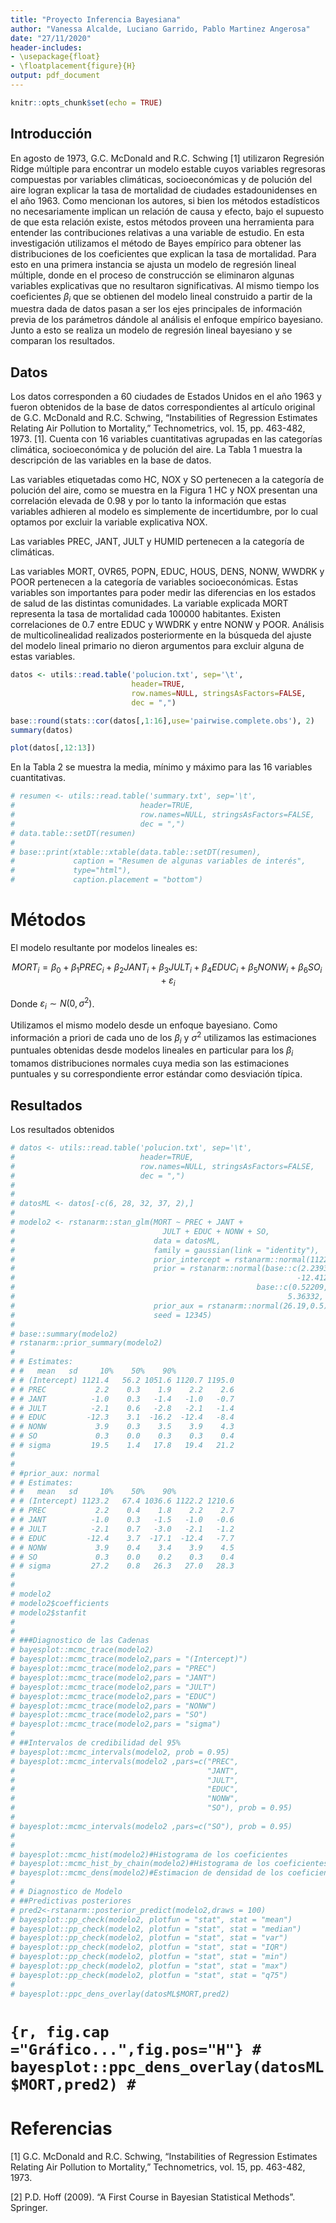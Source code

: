 ```yaml
---
title: "Proyecto Inferencia Bayesiana"
author: "Vanessa Alcalde, Luciano Garrido, Pablo Martinez Angerosa"
date: "27/11/2020"
header-includes: 
- \usepackage{float}
- \floatplacement{figure}{H}
output: pdf_document
---
```


```r
knitr::opts_chunk$set(echo = TRUE)
```

## Introducción

En agosto de 1973, G.C. McDonald and R.C. Schwing [1] utilizaron Regresión Ridge 
múltiple para encontrar un modelo estable cuyos variables regresoras compuestas 
por variables climáticas, socioeconómicas y de polución del aire logran 
explicar la tasa de mortalidad de ciudades estadounidenses en el año 1963. Como 
mencionan los autores, si bien los métodos estadísticos no necesariamente 
implican un relación de causa y efecto, bajo el supuesto de que esta relación 
existe, estos métodos proveen una herramienta para entender las contribuciones 
relativas a una variable de estudio. En esta investigación utilizamos el método 
de Bayes empírico para obtener las distribuciones de los coeficientes que 
explican la tasa de mortalidad. Para esto en una primera instancia se ajusta un 
modelo de regresión lineal múltiple, donde en el proceso de construcción se 
eliminaron algunas variables explicativas que no resultaron significativas. Al 
mismo tiempo los coeficientes $\beta_i$ que se obtienen del modelo lineal 
construido a partir de la muestra dada de datos pasan a ser los ejes 
principales de información previa de los parámetros dándole al análisis el 
enfoque empírico bayesiano. Junto a esto se realiza un modelo de regresión 
lineal bayesiano y se comparan los resultados.

## Datos


Los datos corresponden a 60 ciudades de Estados Unidos en el año 1963 y fueron 
obtenidos de la base de datos correspondientes al artículo original de G.C. 
McDonald and R.C. Schwing, "Instabilities of Regression Estimates Relating Air 
Pollution to Mortality," Technometrics, vol. 15, pp. 463-482, 1973. [1]. Cuenta 
con 16 variables cuantitativas agrupadas en las categorías climática, 
socioeconómica y de polución del aire. La Tabla 1 muestra la descripción de las 
variables en la base de datos.

\renewcommand{\tablename}{Tabla} 

\begin{table*}[!hbt]
\centering
\caption{Descripción de variables en la base de datos.}
\label{tab-variables_bd}
\begin{tabular}{|l|l|}
\hline Nombre de variables & Descripción\\
\hline PREC & Promedio anual de precipitación (en pulgadas).\\
\hline JANT & Promedio de temperatura del mes de Enero (en Farenheit).\\
\hline JULT & Promedio de temperatura del mes de Julio (en Farenheit).\\
\hline HUMID & Promedio anual del porcentaje de humedad relativa a las 13 horas.\\
\hline MORT & Tasa de mortalidad cada 100.000 habitantes.\\
\hline OVR65 & Porcentaje de población mayor de 65 años en áreas metropolitanas.\\
\hline POPN & Promedio del tamaño del hogar.\\
\hline EDUC & Mediana de años de escolarización completos para mayores de 22 años.\\
\hline HOUS & \% de viviendas en buenas condiciones con todos los servicios.\\
\hline DENS & Población por milla cuadrada en áreas urbanas en 1960.\\
\hline NONW & \% de población no blanca en áreas urbanas en 1960.\\
\hline WWDRK & \% de trabajadores en ocupaciones “no manuales”.\\
\hline POOR & \% de familias con ingresos anuales menores \$3000.\\
\hline HC & Polución potencial relativa de hidrocarbono.\\
\hline NOX & Polución potencial relativa de óxido nítrico.\\
\hline SO & Polución potencial relativa de dióxido de azufre.\\
\hline
\end{tabular}
\end{table*}

Las variables etiquetadas como HC, NOX y SO pertenecen a la categoría de 
polución del aire, como se muestra en la Figura 1 HC y NOX presentan una 
correlación elevada de 0.98 y por lo tanto la información que estas variables 
adhieren al modelo es simplemente de incertidumbre, por lo cual optamos por 
excluir la variable explicativa NOX.

Las variables PREC, JANT, JULT y HUMID pertenecen a la categoría de climáticas.

Las variables MORT, OVR65, POPN, EDUC, HOUS, DENS, NONW, WWDRK y POOR 
pertenecen a la categoría de variables socioeconómicas. Estas variables son 
importantes para poder medir las diferencias en los estados de salud de las 
distintas comunidades. La variable explicada MORT representa la tasa de 
mortalidad cada 100000 habitantes. Existen correlaciones de 0.7 entre EDUC y 
WWDRK y entre NONW y POOR. Análisis de multicolinealidad realizados 
posteriormente en la búsqueda del ajuste del modelo lineal primario no dieron 
argumentos para excluir alguna de estas variables.

```r
datos <- utils::read.table('polucion.txt', sep='\t',
                           header=TRUE,
                           row.names=NULL, stringsAsFactors=FALSE,
                           dec = ",")
```


```r
base::round(stats::cor(datos[,1:16],use='pairwise.complete.obs'), 2) 
summary(datos)
```

\renewcommand{\figurename}{Figura}

```r
plot(datos[,12:13])  
```


En la Tabla 2 se muestra la media, mínimo y máximo para las 16 variables 
cuantitativas.

```r
# resumen <- utils::read.table('summary.txt', sep='\t',
#                            header=TRUE,
#                            row.names=NULL, stringsAsFactors=FALSE,
#                            dec = ",")
# data.table::setDT(resumen)
# 
# base::print(xtable::xtable(data.table::setDT(resumen),
#             caption = "Resumen de algunas variables de interés", 
#             type="html"),
#             caption.placement = "bottom")
```


\begin{table*}[!hbt]
\centering
\caption{Resumen descriptivo de las variables.}
\label{tab-variables_bd}
\begin{tabular}{|l|l|l|l|}
\hline Variable & Media & Min & Max\\
\hline PREC & 37.37 & 10.00 & 60.00 \\
\hline JANT & 33.98 & 12.00 & 67.00 \\
\hline JULT & 74.58 & 63.00 & 85.00 \\
\hline HUMID & 57.67 & 38.00 & 73.00 \\
\hline MORT & 940.40 & 790.70 & 1113.20 \\
\hline OVR65 & 8.79 & 5.60 & 11.80 \\
\hline POPN & 3.26 & 2.92 & 3.53 \\
\hline EDUC & 10.97 & 9.00 & 12.30 \\
\hline HOUS & 80.91 & 66.80 & 90.70 \\
\hline DENS & 3876 & 1441 & 9699 \\
\hline NONW & 11.87 & 0.80 & 38.50 \\
\hline WWDRK & 46.08 & 33.80 & 59.70 \\
\hline POOR & 14.37 & 9.40 & 26.40 \\
\hline HC & 37.85 & 1.00 & 648.00 \\
\hline NOX & 22.65 & 1.00 & 319.00 \\
\hline SO & 53.77 & 1.00 & 278.00 \\
\hline
\end{tabular}
\end{table*}



# Métodos

El modelo resultante por modelos lineales es:

$$MORT_i = \beta_0 + \beta_{1}PREC_{i} + \beta_{2}JANT_{i} + \beta_{3}JULT_{i} + \beta_{4}EDUC_{i} + \beta_{5}NONW_{i} + \beta_{6}SO_{i} + \varepsilon_{i}$$

Donde $\varepsilon_{i} \sim N(0, \sigma^{2})$.

Utilizamos el mismo modelo desde un enfoque bayesiano. Como información a priori de cada uno de los $\beta_{i}$ y $\sigma^{2}$ utilizamos las estimaciones puntuales obtenidas desde modelos lineales en particular para los $\beta_{i}$ tomamos distribuciones normales cuya media son las estimaciones puntuales y su correspondiente error estándar como desviación típica.




## Resultados

Los resultados obtenidos

```r
# datos <- utils::read.table('polucion.txt', sep='\t',
#                            header=TRUE,
#                            row.names=NULL, stringsAsFactors=FALSE,
#                            dec = ",")
# 
# 
# datosML <- datos[-c(6, 28, 32, 37, 2),]
# 
# modelo2 <- rstanarm::stan_glm(MORT ~ PREC + JANT + 
#                                 JULT + EDUC + NONW + SO, 
#                               data = datosML,
#                               family = gaussian(link = "identity"),
#                               prior_intercept = rstanarm::normal(1122.79104, 101.12442),
#                               prior = rstanarm::normal(base::c(2.23936, -1.03784, -2.10246,
#                                                               -12.41246, 3.89109, 0.30278),
#                                                      base::c(0.52209, 0.48114, 0.98114,
#                                                             5.36332, 0.63640, 0.06265)),
#                               prior_aux = rstanarm::normal(26.19,0.5),
#                               seed = 12345)
# 
# base::summary(modelo2)
# rstanarm::prior_summary(modelo2)
# 
# # Estimates:
# #   mean   sd     10%    50%    90% 
# # (Intercept) 1121.4   56.2 1051.6 1120.7 1195.0
# # PREC           2.2    0.3    1.9    2.2    2.6
# # JANT          -1.0    0.3   -1.4   -1.0   -0.7
# # JULT          -2.1    0.6   -2.8   -2.1   -1.4
# # EDUC         -12.3    3.1  -16.2  -12.4   -8.4
# # NONW           3.9    0.3    3.5    3.9    4.3
# # SO             0.3    0.0    0.3    0.3    0.4
# # sigma         19.5    1.4   17.8   19.4   21.2
# 
# 
# #prior_aux: normal
# # Estimates:
# #   mean   sd     10%    50%    90% 
# # (Intercept) 1123.2   67.4 1036.6 1122.2 1210.6
# # PREC           2.2    0.4    1.8    2.2    2.7
# # JANT          -1.0    0.3   -1.5   -1.0   -0.6
# # JULT          -2.1    0.7   -3.0   -2.1   -1.2
# # EDUC         -12.4    3.7  -17.1  -12.4   -7.7
# # NONW           3.9    0.4    3.4    3.9    4.5
# # SO             0.3    0.0    0.2    0.3    0.4
# # sigma         27.2    0.8   26.3   27.0   28.3
# 
# 
# modelo2
# modelo2$coefficients
# modelo2$stanfit
# 
# 
# ###Diagnostico de las Cadenas
# bayesplot::mcmc_trace(modelo2)
# bayesplot::mcmc_trace(modelo2,pars = "(Intercept)")
# bayesplot::mcmc_trace(modelo2,pars = "PREC")
# bayesplot::mcmc_trace(modelo2,pars = "JANT")
# bayesplot::mcmc_trace(modelo2,pars = "JULT")
# bayesplot::mcmc_trace(modelo2,pars = "EDUC")
# bayesplot::mcmc_trace(modelo2,pars = "NONW")
# bayesplot::mcmc_trace(modelo2,pars = "SO")
# bayesplot::mcmc_trace(modelo2,pars = "sigma")
# 
# ##Intervalos de credibilidad del 95%
# bayesplot::mcmc_intervals(modelo2, prob = 0.95)
# bayesplot::mcmc_intervals(modelo2 ,pars=c("PREC",
#                                           "JANT", 
#                                           "JULT",
#                                           "EDUC",
#                                           "NONW",
#                                           "SO"), prob = 0.95)
# 
# bayesplot::mcmc_intervals(modelo2 ,pars=c("SO"), prob = 0.95)
# 
# 
# bayesplot::mcmc_hist(modelo2)#Histograma de los coeficientes 
# bayesplot::mcmc_hist_by_chain(modelo2)#Histograma de los coeficientes por cadena
# bayesplot::mcmc_dens(modelo2)#Estimacion de densidad de los coeficientes
# 
# # Diagnostico de Modelo
# ##Predictivas posteriores
# pred2<-rstanarm::posterior_predict(modelo2,draws = 100)
# bayesplot::pp_check(modelo2, plotfun = "stat", stat = "mean")
# bayesplot::pp_check(modelo2, plotfun = "stat", stat = "median")
# bayesplot::pp_check(modelo2, plotfun = "stat", stat = "var")
# bayesplot::pp_check(modelo2, plotfun = "stat", stat = "IQR")
# bayesplot::pp_check(modelo2, plotfun = "stat", stat = "min")
# bayesplot::pp_check(modelo2, plotfun = "stat", stat = "max")
# bayesplot::pp_check(modelo2, plotfun = "stat", stat = "q75")
# 
# bayesplot::ppc_dens_overlay(datosML$MORT,pred2)

```



# ```{r, fig.cap ="Gráfico...",fig.pos="H"}
# bayesplot::ppc_dens_overlay(datosML$MORT,pred2)
# ```



# Referencias

[1] G.C. McDonald and R.C. Schwing, "Instabilities of Regression Estimates Relating Air Pollution to Mortality," Technometrics, vol. 15, pp. 463-482, 1973.

[2] P.D. Hoff (2009). "A First Course in Bayesian Statistical Methods". Springer.
